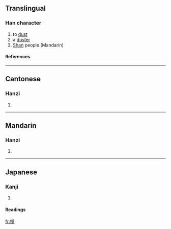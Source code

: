 {{see|掸}}

==Translingual==
===Han character===
{{Han char|rn=64|rad=手|as=12|sn=15|four=5605<sub>6</sub>|canj=手口口十 (QRRJ)}}
# to [[dust]]
# a [[duster]]
#[[Shan]] people (Mandarin)
====References====
{{Han ref|kx=0455.090|dkj=12725|dj=0804.150|hdz=31958.050|uh=64A3|ud=25763|bh=E5B8|bd=58808}}

----

==Cantonese==
===Hanzi===
{{yue-hanzi|jyut=|y=daan6, sin6}}
# {{defn|Cantonese}}

----
==Mandarin==
===Hanzi===
{{cmn-hanzi|sim=掸|pin=[[chán]] (chan2), [[dǎn]] (dan3), [[shàn]] (shan4)|wg=ch'an<sup>2</sup>, tan<sup>3</sup>, shan<sup>4</sup>}}
# {{defn|Mandarin}}

----
==Japanese==
===Kanji===
{{ja-kanji|grade=|rs=手12}}
# {{defn|Japanese}} 
====Readings====
{{ja-readings|on=[[たん]] (tan), [[だん]] (dan), [[せん]] (sen), [[ぜん]] (zen)|kun=[[もつ]] (motsu)}}

[[fr:撣]]